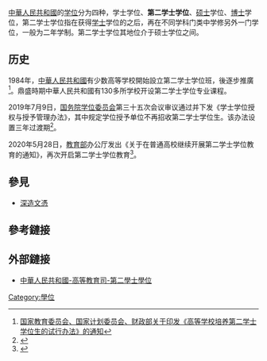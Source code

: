 [[中華人民共和國|中華人民共和國]]的[[学位|学位]]分为四种，学士学位、'''第二学士学位'''、[[硕士|硕士]]学位、[[博士|博士]]学位，第二学士学位指在获得[[学士|学士]]学位的之后，再在不同学科门类中学修另外一门学位，一般为二年学制。第二学士学位其地位介于硕士学位之间。
==历史==
1984年，[[中華人民共和國|中華人民共和國]]有少数高等学校開始設立第二学士学位班，後逐步推廣<ref>[http://www.moe.gov.cn/s78/A08/gjs_left/moe_1034/s3883/201001/t20100129_109698.html 国家教育委员会、国家计划委员会、财政部关于印发《高等学校培养第二学士学位生的试行办法》的通知]</ref>。鼎盛時期中華人民共和國有130多所学校开设第二学士学位专业课程。

2019年7月9日，[[国务院学位委员会|国务院学位委员会]]第三十五次会议审议通过并下发《学士学位授权与授予管理办法》，其中规定学位授予单位不再招收第二学士学位生。该办法设置三年过渡期<ref>{{cite web |author=任敏 |title=第二学士学位本月起不再招生 |url=http://bjrb.bjd.com.cn/html/2019-07/27/content_11898602.htm |publisher=[[北京日报|北京日报]] |date=2019-07-27}}</ref>。

2020年5月28日，[[中华人民共和国教育部|教育部]]办公厅发出《关于在普通高校继续开展第二学士学位教育的通知》，再次开启第二学士学位教育<ref>{{cite web |title=教育部办公厅关于在普通高校继续开展 第二学士学位教育的通知 |url=http://www.moe.gov.cn/srcsite/A08/moe_1034/s3883/202005/t20200529_460339.html |publisher=中华人民共和国教育部 |date=2020-05-28}}</ref>。

==參見==
*[[深造文憑|深造文憑]]
==參考鏈接==
{{Reflist}}
==外部鏈接==
*[http://www.moe.gov.cn/s78/A08/gjs_left/moe_1034/s3883/ 中華人民共和國-高等教育司-第二學士學位]
{{教育小作品}}
[[Category:學位|Category:學位]]